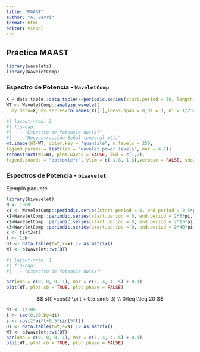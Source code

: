 ```yaml
---
title: "MAAST"
author: "A. Verri"
format: html
editor: visual
---
```


## Práctica MAAST

```r
library(wavelets)
library(WaveletComp)
```

### Espectro de Potencia - `WaveletComp`

```r
X = data.table::data.table(x=periodic.series(start.period = 50, length = 1000) + 0.2*rnorm(1000))
WT <- WaveletComp::analyze.wavelet(
  my.data=X, my.series=colnames(X)[1],loess.span = 0,dt = 1, dj = 1/250,lowerPeriod = 16,upperPeriod = 128,make.pval = TRUE, n.sim = 10)


```

```r
#| layout-nrow: 2
#| fig-cap: 
#|   - "Espectro de Potencia dwt(x)"
#|   - "Reconstrucción Señal temporal x(t)"
wt.image(WT=WT, color.key = "quantile", n.levels = 250,
legend.params = list(lab = "wavelet power levels", mar = 4.7))
reconstruct(WT=WT, plot.waves = FALSE, lwd = c(1,2),
legend.coords = "bottomleft", ylim = c(-1.8, 1.8),verbose = FALSE, show.legend = FALSE)
```

### Espectros de Potencia - `biwavelet`

Ejemplo paquete

```r
library(biwavelet)
N <- 1000
x1 <- WaveletComp::periodic.series(start.period = 0, end.period = 2.5*pi,length = N) 
x1=WaveletComp::periodic.series(start.period = 0, end.period = 2*5*pi,length = N) 
x2=WaveletComp::periodic.series(start.period = 0, end.period = 2*15*pi,length = N) # sin(seq(from=0, to=2*15*pi, length=1000))
x3=WaveletComp::periodic.series(start.period = 0, end.period = 2*40*pi,length = N) # sin(seq(from=0, to=2*40*pi, length=1000))
x <- t1+t2+t3
t <- 1:N
DT <- data.table(t=t,x=x) |> as.matrix()
WT <- biwavelet::wt(DT)


```

```r
#| layout-nrow: 1
#| fig-cap: 
#|   - "Espectro de Potencia dwt(x)"

par(oma = c(0, 0, 0, 1), mar = c(5, 4, 4, 5) + 0.1)
plot(WT, plot.cb = TRUE, plot.phase = FALSE)
```

$$
s(t)=cos(2 \pi t + 0.5 sin(5 t)) \\ 0\leq t\leq 20
$$

```r
dt <- 1/100
t <- seq(0,20,by=dt)
s <- cos(2*pi*t+0.5*sin(5*t))
DT <- data.table(t=t,s=s) |> as.matrix()
WT <- biwavelet::wt(DT)
par(oma = c(0, 0, 0, 1), mar = c(5, 4, 4, 5) + 0.1)
plot(WT, plot.cb = TRUE, plot.phase = FALSE)
```

